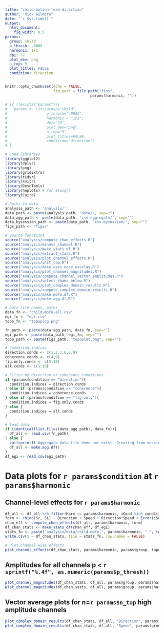 ```yaml
---
title: "child-motion-form-direction"
author: "Rick Gilmore"
date: "`r Sys.time()`"
output: 
  html_document:
    fig_width: 8.5
params:
  group: child
  p_thresh: .0005
  harmonic: 1F1
  dpi: 72
  plot_dev: png
  n_top: 9
  plot_titles: FALSE
  condition: direction
---
```


```r
knitr::opts_chunk$set(echo = FALSE,
                      fig.path = file.path("figs", 
                                       params$harmonic, ""))
                      
# if (!exists("params")){
#   params <- list(group="child",
#                  p_thresh=".0005",
#                  harmonic = "1F1",
#                  dpi="72",
#                  plot_dev="png",
#                  n_top="9",
#                  plot_titles=FALSE,
#                  condition="direction")
# }

# Load libraries
library(ggplot2)
library(dplyr)
library(png)
library(gridExtra)
library(tidyr)
library(knitr)
library(DescTools)
library(heplots) # for etasq()
library(Cairo)

# Paths to data
analysis_path <- 'analysis/'
data_path <- paste(analysis_path, 'data/', sep="")
data_agg_path <- paste(data_path, 'csv-aggregate/', sep="")
data_bysession_path <- paste(data_path, 'csv-bysession/', sep="")
figs_path <- 'figs/'

# Source functions
source("analysis/compute_chan_effects.R")
source("analysis/manova_channel.R")
source("analysis/make_stats_df.R")
source("analysis/extract_stats.R")
source("analysis/plot_channel_effects.R")
source("analysis/init_cap.R")
source("analysis/make_ears_nose_overlay.R")
source("analysis/plot_channel_magnitudes.R")
source("analysis/compute_channel_vector_amplitudes.R")
source("analysis/select_chans_below.R")
source("analysis/plot_complex_domain_results.R")
source("analysis/compute_complex_domain_results.R")
source("analysis/make.mofo.df.R")
source("analysis/make.agg.df.R")

# Data file names, paths
data_fn <- "child-mofo-all.csv"
egi_fn <- "egi.csv"
topo_fn <- "topoplog.png"

fn_path <- paste(data_agg_path, data_fn, sep="")
egi_path <- paste(data_path, egi_fn, sep="")
topo_path <- paste(figs_path, "topoplot.png", sep="")

# Condition indices
direction.conds <- c(1,2,3,6,7,8)
coherence.conds <- c(4,9)
fig.only.conds <- c(5,10)
all.conds <- c(1:10)

# Filter by direction or coherence conditions
if (params$condition == "direction"){
  condition.indices = direction.conds
} else if (params$condition == "coherence"){
  condition.indices = coherence.conds
} else if (params$condition == "fig-only"){
  condition.indices = fig.only.conds
} else {
  condition.indices = all.conds
}
```

```r
# load data
if (identical(list.files(data_agg_path), data_fn)){
  df_all <- read.csv(fn_path)
} else {
  cat(sprintf('Aggregate data file does not exist. Creating from session files.\n'))
  df_all <- make.agg.df()
}
df_egi <- read.csv(egi_path)
```

# Data plots for `r params$condition` at `r params$harmonic`

## Channel-level effects for `r params$harmonic`

```r
df_all <- df_all %>% filter(Harm == params$harmonic, iCond %in% condition.indices)
form <- cbind(Sr, Si) ~ Direction + Speed + Direction*Speed + Error(iSess)
chan_eff <- compute_chan_effects(df_all, params$harmonic, form)
df_chan_stats <- make_stats_df(chan_eff, df_egi)
stats_fn <- paste("analysis/data/child-mofo-", params$harmonic, "-", tolower(params$condition), "-stats.csv", sep="")
write.csv(x = df_chan_stats, file = stats_fn, row.names = FALSE)

# Plot channel-wise effects
plot_channel_effects(df_chan_stats, params$harmonic, params$group, topo_path, params$plot_titles)
```

## Amplitudes for all channels p < `r sprintf("%.4f", as.numeric(params$p_thresh))`

```r
plot_channel_magnitudes(df_chan_stats, df_all, params$group, params$harmonic, "Direction", as.numeric(params$p_thresh), params$plot_titles)
plot_channel_magnitudes(df_chan_stats, df_all, params$group, params$harmonic, "Speed", as.numeric(params$p_thresh), params$plot_titles)
```

## Vector average plots for n=`r params$n_top` high amplitude channels

```r
plot_complex_domain_results(df_chan_stats, df_all, "Direction", params$group, params$harmonic, as.numeric(params$n_top), as.numeric(params$p_thresh), params$plot_titles)
plot_complex_domain_results(df_chan_stats, df_all, "Speed", params$group, params$harmonic, as.numeric(params$n_top), as.numeric(params$p_thresh), params$plot_titles)
```

